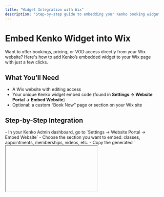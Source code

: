 ```yaml
---
title: "Widget Integration with Wix"
description: "Step-by-step guide to embedding your Kenko booking widget on your Wix site using the HTML iFrame component."
---
```


# Embed Kenko Widget into Wix

Want to offer bookings, pricing, or VOD access directly from your Wix website? Here's how to add Kenko’s embedded widget to your Wix page with just a few clicks.

## What You’ll Need

- A Wix website with editing access
- Your unique Kenko widget embed code (found in **Settings → Website Portal → Embed Website**)
- Optional: a custom “Book Now” page or section on your Wix site

## Step-by-Step Integration

<Steps>
  <Step title="Get Your Embed Code">
    - In your Kenko Admin dashboard, go to `Settings → Website Portal → Embed Website`
    - Choose the section you want to embed: classes, appointments, memberships, videos, etc.
    - Copy the generated `<iframe>` embed code
  </Step>
  <Step title="Open Your Wix Editor">
    - Log in to your Wix dashboard
    - Open the Editor for the page where you want to add the widget
  </Step>
  <Step title="Add an Embed HTML Element">
    - From the left panel, click on the **Add** (\+) button
    - Navigate to **Embed → Embed a Widget → Embed HTML**
    - Drag the block onto your desired section of the page
  </Step>
  <Step title="Paste Your Embed Code">
    - Click on the new HTML block
    - Click **Enter Code**
    - Paste the Kenko iFrame code
    - Click **Apply**
  </Step>
  <Step title="Resize & Publish">
    - Resize the HTML block to fit the widget display properly (usually full width, at least 800px height)
    - Click **Publish** to make your changes live
  </Step>
</Steps>

## How to Embed on Wix

<Tip>
  Want a visual walkthrough? Watch this video guide: [How to Add Kenko Widget to Wix](https://file.notion.so/f/f/9092e364-7eb8-4c42-b333-23a449b569f8/244fafe9-7b33-4d2f-b846-b7c7547dbb50/Screen_Recording_2024-10-30_at_1.22.03_PM.mov?table=block&id=152194ec-8001-808b-a6c1-f6667a461153&spaceId=9092e364-7eb8-4c42-b333-23a449b569f8&expirationTimestamp=1746576000000&signature=sHdIkjY93048coJDBuAyQMX11r5hS2gMryLl-Wvg0z4&downloadName=Screen+Recording+2024-10-30+at+1.22.03%E2%80%AFPM.mov)
</Tip>

## Pro Tips

<Tip>
  - You can hide the native Wix page navigation if you're embedding a full-page booking flow.
  - Add anchor links or buttons on your homepage to lead users to your `/book` section.
  - Want to embed multiple widgets (e.g., class booking \+ pricing)? Add multiple HTML blocks to different sections of your site.
</Tip>

## Need Help?

If you run into issues or need help configuring your domain or resizing your embed properly:

<Info>
  Contact [support@kenko.community](mailto:support@kenko.community) — we’ll be happy to assist.
</Info>

---
